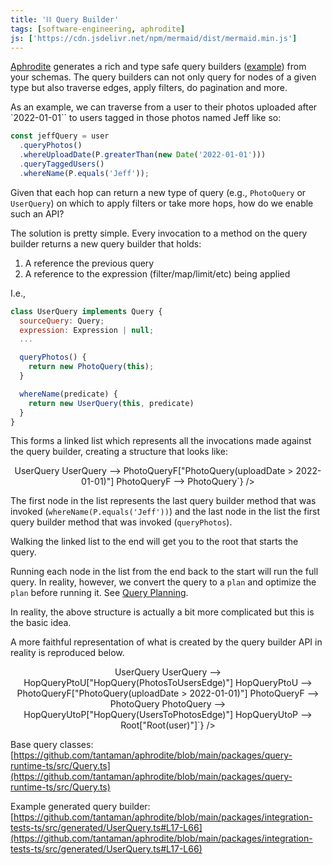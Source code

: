 ```yaml
---
title: '⛓ Query Builder'
tags: [software-engineering, aphrodite]
js: ['https://cdn.jsdelivr.net/npm/mermaid/dist/mermaid.min.js']
---
```



[Aphrodite](http://aphrodite.sh) generates a rich and type safe query builders ([example](https://github.com/tantaman/aphrodite/blob/main/packages/integration-tests-ts/src/generated/UserQuery.ts#L17-L66)) from your schemas.
The query builders can not only query for nodes of a given type but also traverse edges, apply filters, do pagination and more.

As an example, we can traverse from a user to their photos uploaded after `2022-01-01`` to users tagged in those photos named Jeff like so:

```typescript
const jeffQuery = user
  .queryPhotos()
  .whereUploadDate(P.greaterThan(new Date('2022-01-01')))
  .queryTaggedUsers()
  .whereName(P.equals('Jeff'));
```

Given that each hop can return a new type of query (e.g., `PhotoQuery` or `UserQuery`) on which to apply filters or take more hops, how do we enable such an API?

The solution is pretty simple. Every invocation to a method on the query builder returns a new query builder that holds:

1. A reference the previous query
2. A reference to the expression (filter/map/limit/etc) being applied

I.e.,

```javascript
class UserQuery implements Query {
  sourceQuery: Query;
  expression: Expression | null;
  ...

  queryPhotos() {
    return new PhotoQuery(this);
  }

  whereName(predicate) {
    return new UserQuery(this, predicate)
  }
}
```

This forms a linked list which represents all the invocations made against the query builder, creating a structure that looks like:

<center>
  <Mermaid
    id="one"
    chart={`graph LR
UserQueryF["UserQuery(name == Jeff)"] --> UserQuery
UserQuery --> PhotoQueryF["PhotoQuery(uploadDate > 2022-01-01)"]
PhotoQueryF --> PhotoQuery`}
  />
</center>

The first node in the list represents the last query builder method that was invoked (`whereName(P.equals('Jeff'))`) and the last node in the list the first query builder method that was invoked (`queryPhotos`).

Walking the linked list to the end will get you to the root that starts the query.

Running each node in the list from the end back to the start will run the full query. In reality, however, we convert the query to a `plan` and optimize the `plan` before running it. See [Query Planning](./2022-05-26-query-planning).

In reality, the above structure is actually a bit more complicated but this is the basic idea.

A more faithful representation of what is created by the query builder API in reality is reproduced below.

<center>
  <Mermaid
    id="two"
    chart={`graph TD
UserQueryF["UserQuery(name == Jeff)"] --> UserQuery
UserQuery --> HopQueryPtoU["HopQuery(PhotosToUsersEdge)"]
HopQueryPtoU --> PhotoQueryF["PhotoQuery(uploadDate > 2022-01-01)"]
PhotoQueryF --> PhotoQuery
PhotoQuery --> HopQueryUtoP["HopQuery(UsersToPhotosEdge)"]
HopQueryUtoP --> Root["Root(user)"]`}
  />
</center>

Base query classes:
[https://github.com/tantaman/aphrodite/blob/main/packages/query-runtime-ts/src/Query.ts](https://github.com/tantaman/aphrodite/blob/main/packages/query-runtime-ts/src/Query.ts)

Example generated query builder:
[https://github.com/tantaman/aphrodite/blob/main/packages/integration-tests-ts/src/generated/UserQuery.ts#L17-L66](https://github.com/tantaman/aphrodite/blob/main/packages/integration-tests-ts/src/generated/UserQuery.ts#L17-L66)
